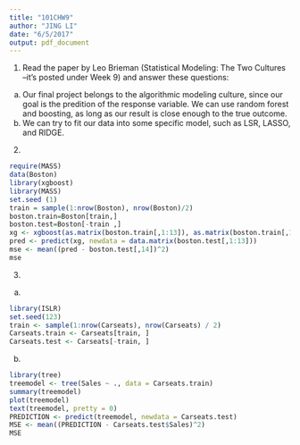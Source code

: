 ```yaml
---
title: "101CHW9"
author: "JING LI"
date: "6/5/2017"
output: pdf_document
---
```


1. Read the paper by Leo Brieman (Statistical Modeling: The Two Cultures --it's posted under Week 9) and answer these questions:

a) 
Our final project belongs to the algorithmic modeling culture, since our goal is the predition of the response variable. We can use random forest and boosting, as long as our result is close enough to the true outcome. 
b)
We can try to fit our data into some specific model, such as LSR, LASSO, and RIDGE. 

2. 
```r
require(MASS)
data(Boston)
library(xgboost)
library(MASS)
set.seed (1)
train = sample(1:nrow(Boston), nrow(Boston)/2)
boston.train=Boston[train,]
boston.test=Boston[-train ,]
xg <- xgboost(as.matrix(boston.train[,1:13]), as.matrix(boston.train[,14]), nrounds = 500)
pred <- predict(xg, newdata = data.matrix(boston.test[,1:13]))
mse <- mean((pred - boston.test[,14])^2)
mse
```





3. 
a.
```r
library(ISLR)
set.seed(123)
train <- sample(1:nrow(Carseats), nrow(Carseats) / 2)
Carseats.train <- Carseats[train, ]
Carseats.test <- Carseats[-train, ]
```

b.

```r
library(tree)
treemodel <- tree(Sales ~ ., data = Carseats.train)
summary(treemodel)
plot(treemodel)
text(treemodel, pretty = 0)
PREDICTION <- predict(treemodel, newdata = Carseats.test)
MSE <- mean((PREDICTION - Carseats.test$Sales)^2)
MSE
```

